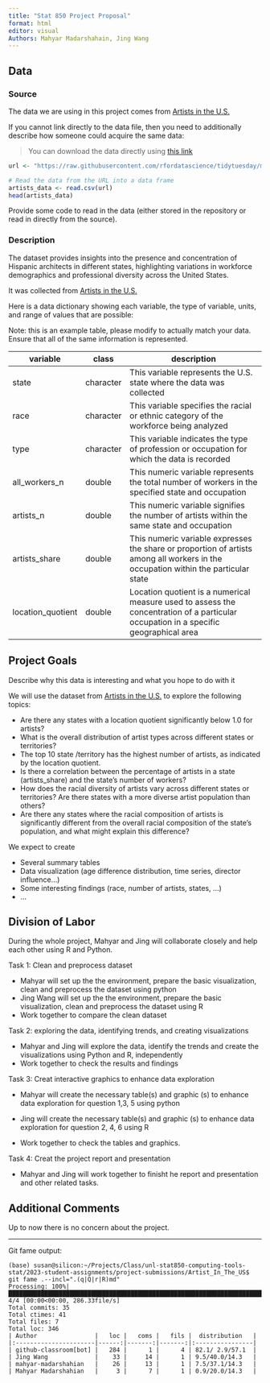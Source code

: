 ```yaml
---
title: "Stat 850 Project Proposal"
format: html
editor: visual
Authors: Mahyar Madarshahain, Jing Wang
---
```


## Data

### Source

The data we are using in this project comes from [Artists in the U.S.](https://www.arts.gov/impact/research/arts-data-profile-series/adp-31/data-tables)

If you cannot link directly to the data file, then you need to additionally describe how someone could acquire the same data:

> You can download the data directly using [this link](https://github.com/rfordatascience/tidytuesday/blob/master/data/2022/2022-09-27/artists.csv)

```r
url <- "https://raw.githubusercontent.com/rfordatascience/tidytuesday/master/data/2022/2022-09-27/artists.csv"

# Read the data from the URL into a data frame
artists_data <- read.csv(url)
head(artists_data)
```

Provide some code to read in the data (either stored in the repository or read in directly from the source).

### Description

The dataset provides insights into the presence and concentration of Hispanic architects in different states, highlighting variations in workforce demographics and professional diversity across the United States.

It was collected from [Artists in the U.S.](https://raw.githubusercontent.com/rfordatascience/tidytuesday/master/data/2022/2022-09-27/artists.csv)

Here is a data dictionary showing each variable, the type of variable, units, and range of values that are possible:

Note: this is an example table, please modify to actually match your data. Ensure that all of the same information is represented.

| variable          | class     | description                                                                                                                          |
|-------------------|-----------|--------------------------------------------------------------------------------------------------------------------------------------|
| state             | character | This variable represents the U.S. state where the data was collected                                                                 |
| race              | character | This variable specifies the racial or ethnic category of the workforce being analyzed                                                |
| type              | character | This variable indicates the type of profession or occupation for which the data is recorded                                          |
| all_workers_n     | double    | This numeric variable represents the total number of workers in the specified state and occupation                                   |
| artists_n         | double    | This numeric variable signifies the number of artists within the same state and occupation                                           |
| artists_share     | double    | This numeric variable expresses the share or proportion of artists among all workers in the occupation within the particular state   |
| location_quotient | double    | Location quotient is a numerical measure used to assess the concentration of a particular occupation in a specific geographical area |

## Project Goals

Describe why this data is interesting and what you hope to do with it

We will use the dataset from [Artists in the U.S.](https://github.com/rfordatascience/tidytuesday/blob/master/data/2022/2022-09-27/artists.csv) to explore the following topics:

-   Are there any states with a location quotient significantly below 1.0 for artists?
-   What is the overall distribution of artist types across different states or territories?
-   The top 10 state /territory has the highest number of artists, as indicated by the location quotient.
-   Is there a correlation between the percentage of artists in a state (artists_share) and the state's number of workers?
-   How does the racial diversity of artists vary across different states or territories? Are there states with a more diverse artist population than others?
-   Are there any states where the racial composition of artists is significantly different from the overall racial composition of the state's population, and what might explain this difference?

We expect to create

-   Several summary tables
-   Data visualization (age difference distribution, time series, director influence...)
-   Some interesting findings (race, number of artists, states, ...)
-   ...

## Division of Labor

During the whole project, Mahyar and Jing will collaborate closely and help each other using R and Python.

Task 1: Clean and preprocess dataset

-   Mahyar will set up the the environment, prepare the basic visualization, clean and preprocess the dataset using python
-   Jing Wang will set up the the environment, prepare the basic visualization, clean and preprocess the dataset using R
-   Work together to compare the clean dataset

Task 2: exploring the data, identifying trends, and creating visualizations

-   Mahyar and Jing will explore the data, identify the trends and create the visualizations using Python and R, independently
-   Work together to check the results and findings

Task 3: Creat interactive graphics to enhance data exploration

-   Mahyar will create the necessary table(s) and graphic (s) to enhance data exploration for question 1,3, 5 using python

-   Jing will create the necessary table(s) and graphic (s) to enhance data exploration for question 2, 4, 6 using R

-   Work together to check the tables and graphics.

Task 4: Creat the project report and presentation

-   Mahyar and Jing will work together to finisht he report and presentation and other related tasks.

## Additional Comments

Up to now there is no concern about the project.

------------------------------------------------------------------------

Git fame output:

```         
(base) susan@silicon:~/Projects/Class/unl-stat850-computing-tools-stat/2023-student-assignments/project-submissions/Artist_In_The_US$ git fame .--incl=".(q|Q|r|R)md"
Processing: 100%|██████████████████████████████████████████████████████████████████████████████████████████████| 4/4 [00:00<00:00, 286.33file/s]
Total commits: 35
Total ctimes: 41
Total files: 7
Total loc: 346
| Author                |   loc |   coms |   fils |  distribution   |
|:----------------------|------:|-------:|-------:|:----------------|
| github-classroom[bot] |   284 |      1 |      4 | 82.1/ 2.9/57.1  |
| Jing Wang             |    33 |     14 |      1 | 9.5/40.0/14.3   |
| mahyar-madarshahian   |    26 |     13 |      1 | 7.5/37.1/14.3   |
| Mahyar Madarshahian   |     3 |      7 |      1 | 0.9/20.0/14.3   |
```
